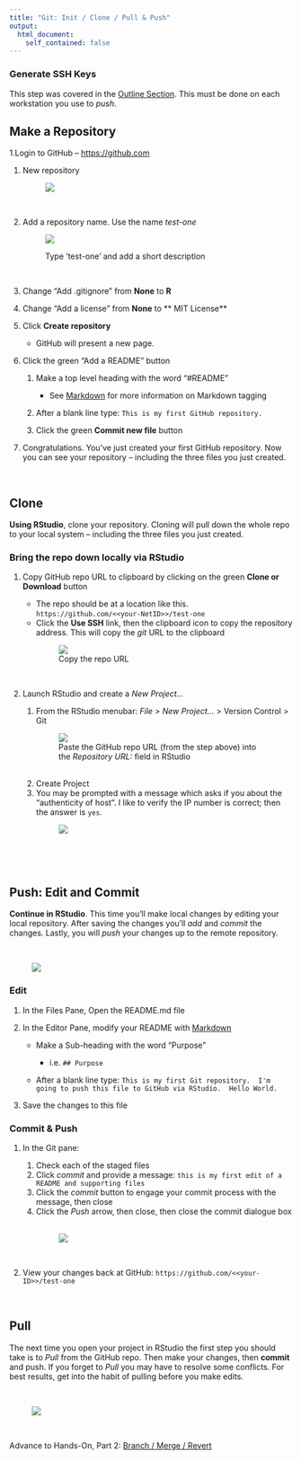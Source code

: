 ```yaml
---
title: "Git: Init / Clone / Pull & Push"
output: 
  html_document:
    self_contained: false
---
```


### Generate SSH Keys 

This step was covered in the [Outline Section](outline.html#generate_ssh_keys_in_advance_of_the_workshop).  This must be done on each workstation you use to *push*.  


## Make a Repository
1.Login to GitHub -- <a href="https://github.com" target="_blank">https://github.com</a>

1. New repository <br><figure>![](images/new_github_repo.png)</figure><br>

1. Add a repository name.  Use the name *test-one*  <br> <figure>![](images/project_name_github.png)<figcaption>Type  'test-one' and add a short description</figcaption></figure><br>


1. Change "Add .gitignore" from **None** to **R**
1. Change "Add a license" from **None** to ** MIT License**
1. Click **Create repository** 

    - GitHub will present a new page.

1. Click the green "Add a README" button 

    1. Make a top level heading with the word "#README"
   
        - See [Markdown](markdown.html) for more information on Markdown tagging
    1. After a blank line type: `This is my first GitHub repository.`
    1. Click the green **Commit new file** button  
    
1. Congratulations.  You've just created your first GitHub repository.  Now you can see your repository -- including the three files you just created.

&nbsp; 

## Clone

**Using RStudio**, clone your repository.  Cloning will pull down the whole repo to your local system -- including the three files you just created.
    
### Bring the repo down locally via RStudio

1. Copy GitHub repo URL to clipboard by clicking on the green **Clone or Download** button

	  - The repo should be at a location like this. `https://github.com/<<your-NetID>>/test-one`
	  - Click the **Use SSH** link, then the clipboard icon to copy the repository address.  This will copy the *git* URL to the clipboard <br><figure>![](images/copy_repo_github.png)
<figcaption>Copy the repo URL</figcaption></figure><br>
	    
1. Launch RStudio and create a *New Project...*

    1. From the RStudio menubar:  *File > New Project...* > Version Control > Git <br><figure>![](images/project_version_git.png)<figcaption>Paste the GitHub repo URL (from the step above) into the  *Repository URL:* field in RStudio</figcaption></figure><br>
    1. Create Project
    1. You may be prompted with a message which asks if you about the "authenticity of host".  I like to verify the IP number is correct; then the answer is `yes`.<br><figure>![](images/yes.png)</figure><br>

&nbsp; 

## Push: Edit and Commit

**Continue in RStudio**.  This time you'll make local changes by editing your local repository.  After saving the changes you'll *add* and *commit* the changes.  Lastly, you will *push* your changes up to the remote repository.

<br><figure>![](images/push.png)</figure>

### Edit

1. In the Files Pane, Open the README.md file
1. In the Editor Pane, modify your README with [Markdown](markdown.html)

    - Make a Sub-heading with the word "Purpose"
    
        - i.e. `## Purpose`
        
    - After a blank line type: `This is my first Git repository.  I'm going to push this file to GitHub via RStudio.  Hello World.`
1. Save the changes to this file


### Commit & Push

1. In the Git pane:

    1. Check each of the staged files
    1. Click *commit* and provide a message:  `this is my first edit of a README and supporting files`
    1. Click the *commit* button to engage your commit  process with the message, then close
    1. Click the *Push* arrow, then close, then close the commit dialogue box  
<br><figure>![](images/commit_push.png)</figure><br>

1. View your changes back at GitHub:  `https://github.com/<<your-ID>>/test-one`

&nbsp; 

## Pull

The next time you open your project in RStudio the first step you should take is to *Pull* from the GitHub repo.  Then make your changes, then **commit** and push.  If you forget to *Pull* you may have to resolve some conflicts. For best results, get into the habit of pulling before you make edits.

<br><figure>![](images/git_push_pull.png)</figure><br>

Advance to Hands-On, Part 2:  [Branch / Merge / Revert](handson_branch.html)

&nbsp; 

&nbsp;